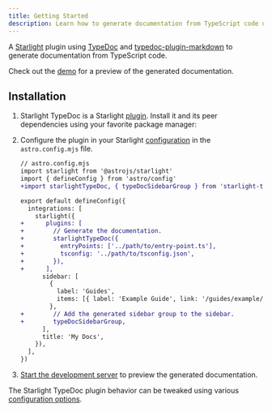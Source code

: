 ```yaml
---
title: Getting Started
description: Learn how to generate documentation from TypeScript code using the Starlight TypeDoc plugin.
---
```


A [Starlight](https://starlight.astro.build) plugin using [TypeDoc](https://typedoc.org) and [typedoc-plugin-markdown](https://github.com/tgreyuk/typedoc-plugin-markdown) to generate documentation from TypeScript code.

Check out the [demo](https://starlight-typedoc-example.vercel.app) for a preview of the generated documentation.

## Installation


<Steps>

1. Starlight TypeDoc is a Starlight [plugin](https://starlight.astro.build/reference/plugins/). Install it and its peer dependencies using your favorite package manager:

   <PackageManagers pkg="starlight-typedoc typedoc typedoc-plugin-markdown" />

2. Configure the plugin in your Starlight [configuration](https://starlight.astro.build/reference/configuration/#plugins) in the `astro.config.mjs` file.

   ```diff lang="js"
   // astro.config.mjs
   import starlight from '@astrojs/starlight'
   import { defineConfig } from 'astro/config'
   +import starlightTypeDoc, { typeDocSidebarGroup } from 'starlight-typedoc'

   export default defineConfig({
     integrations: [
       starlight({
   +      plugins: [
   +        // Generate the documentation.
   +        starlightTypeDoc({
   +          entryPoints: ['../path/to/entry-point.ts'],
   +          tsconfig: '../path/to/tsconfig.json',
   +        }),
   +      ],
         sidebar: [
           {
             label: 'Guides',
             items: [{ label: 'Example Guide', link: '/guides/example/' }],
           },
   +        // Add the generated sidebar group to the sidebar.
   +        typeDocSidebarGroup,
         ],
         title: 'My Docs',
       }),
     ],
   })
   ```

3. [Start the development server](https://starlight.astro.build/getting-started/#start-the-development-server) to preview the generated documentation.

</Steps>

The Starlight TypeDoc plugin behavior can be tweaked using various [configuration options](/configuration).
